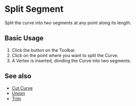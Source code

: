 
# Split Segment

<Reference shortcut="" command="Split Segment" button="Toolbar" buttonIcon='button-split-segment' />

Split the curve into two segments at any point along its length.

## Basic Usage

1. Click the button <ButtonIcon type="button-split-segment" /> on the Toolbar.
2. Click on the point where you want to split the Curve.
3. A Vertex is inserted, dividing the Curve into two segments.

<VideoPlayer fileName="split-segment"/>

## See also
- [Cut Curve](cut-curve)
- [Unjoin](unjoin)
- [Trim](trim)